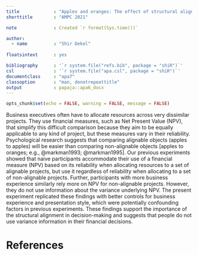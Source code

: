 ```yaml
---
title             : "Apples and oranges: The effect of structural alignment on resource allocation decisions"
shorttitle        : "AMPC 2021"

note              : Created `r format(Sys.time())`

author: 
  - name          : "Shir Dekel"
  
floatsintext      : yes

bibliography      : '`r system.file("refs.bib", package = "shiR")`'
csl               : '`r system.file("apa.csl", package = "shiR")`'
documentclass     : "apa7"
classoption       : "man, donotrepeattitle"
output            : papaja::apa6_docx
---
```


```r
opts_chunk$set(echo = FALSE, warning = FALSE, message = FALSE)
```

Business executives often have to allocate resources across very dissimilar
projects. They use financial measures, such as Net Present Value (NPV), that
simplify this difficult comparison because they aim to be equally applicable to
any kind of project, but these measures vary in their reliability. Psychological
research suggests that comparing alignable objects (apples to apples) will be
easier than comparing non-alignable objects [apples to oranges; e.g.,
@markman1993; @markman1995]. Our previous experiments showed that naive
participants accommodate their use of a financial measure (NPV) based on its
reliability when allocating resources to a set of alignable projects, but use it
regardless of reliability when allocating to a set of non-alignable projects.
Further, participants with more business experience similarly rely more on NPV
for non-alignable projects. However, they do not use information about the
variance underlying NPV. The present experiment replicated these findings with
better controls for business experience and presentation style, which were
potentially confounding factors in previous experiments. These findings support
the importance of the structural alignment in decision-making and suggests that
people do not use variance information in their financial decisions.

\newpage

# References
